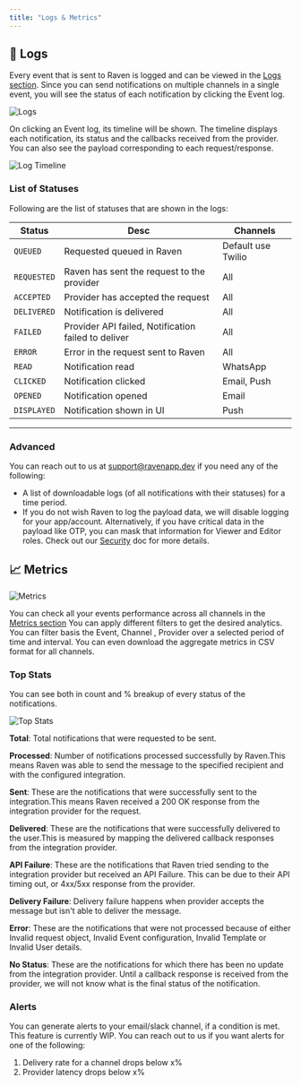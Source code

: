 ```yaml
---
title: "Logs & Metrics"
---
```


## 📜 Logs

Every event that is sent to Raven is logged and can be viewed in the
[Logs section](https://console.ravenapp.dev/get-started). Since you can send
notifications on multiple channels in a single event, you will see the status of
each notification by clicking the Event log.

![Logs](/images/logs.png)

On clicking an Event log, its timeline will be shown. The timeline displays each
notification, its status and the callbacks received from the provider. You can
also see the payload corresponding to each request/response.

![Log Timeline](/images/log-timeline.png)

### List of Statuses

Following are the list of statuses that are shown in the logs:

| Status      | Desc                                                | Channels           |
| ----------- | --------------------------------------------------- | ------------------ |
| `QUEUED`    | Requested queued in Raven                           | Default use Twilio |
| `REQUESTED` | Raven has sent the request to the provider          | All                |
| `ACCEPTED`  | Provider has accepted the request                   | All                |
| `DELIVERED` | Notification is delivered                           | All                |
| `FAILED`    | Provider API failed, Notification failed to deliver | All                |
| `ERROR`     | Error in the request sent to Raven                  | All                |
| `READ`      | Notification read                                   | WhatsApp           |
| `CLICKED`   | Notification clicked                                | Email, Push        |
| `OPENED`    | Notification opened                                 | Email              |
| `DISPLAYED` | Notification shown in UI                            | Push               |

---

### Advanced

You can reach out to us at [support@ravenapp.dev](mailto:support@ravenapp.dev)
if you need any of the following:

- A list of downloadable logs (of all notifications with their statuses) for a
  time period.
- If you do not wish Raven to log the payload data, we will disable logging for
  your app/account. Alternatively, if you have critical data in the payload like
  OTP, you can mask that information for Viewer and Editor roles. Check out our
  [Security](https://console.ravenapp.dev/get-started) doc for more details.

## 📈 Metrics

![Metrics](/images/metrics.png)

You can check all your events performance across all channels in the
[Metrics section](https://console.ravenapp.dev/get-started) You can apply
different filters to get the desired analytics. You can filter basis the Event,
Channel , Provider over a selected period of time and interval. You can even
download the aggregate metrics in CSV format for all channels.

### Top Stats

You can see both in count and % breakup of every status of the notifications.

![Top Stats](/images/top-stats.png)

**Total**: Total notifications that were requested to be sent.

**Processed**: Number of notifications processed successfully by Raven.This
means Raven was able to send the message to the specified recipient and with the
configured integration.

**Sent**: These are the notifications that were successfully sent to the
integration.This means Raven received a 200 OK response from the integration 
provider for the request.

**Delivered**: These are the notifications that were successfully delivered to
the user.This is measured by mapping the delivered callback responses from the
integration provider.

**API Failure**: These are the notifications that Raven tried sending to the
integration provider but received an API Failure. This can be due to their API
timing out, or 4xx/5xx response from the provider.

**Delivery Failure**: Delivery failure happens when provider accepts the message
but isn't able to deliver the message.

**Error**: These are the notifications that were not processed because of either
Invalid request object, Invalid Event configuration, Invalid Template or Invalid
User details.

**No Status**: These are the notifications for which there has been no update
from the integration provider. Until a callback response is received from the
provider, we will not know what is the final status of the notification.

### Alerts

You can generate alerts to your email/slack channel, if a condition is met. This
feature is currently WIP. You can reach out to us if you want alerts for one of
the following:

1. Delivery rate for a channel drops below x%
2. Provider latency drops below x%
